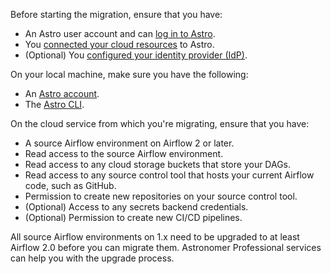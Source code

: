 Before starting the migration, ensure that you have:

- An Astro user account and can [log in to Astro](log-in-to-astro.md).
- You [connected your cloud resources](https://docs.astronomer.io/astro/category/connect-astro) to Astro.
- (Optional) You [configured your identity provider (IdP)](configure-idp.md).

On your local machine, make sure you have the following:

- An [Astro account](log-in-to-astro.md).
- The [Astro CLI](cli/install-cli.md).

On the cloud service from which you're migrating, ensure that you have:

- A source Airflow environment on Airflow 2 or later.
- Read access to the source Airflow environment.
- Read access to any cloud storage buckets that store your DAGs.
- Read access to any source control tool that hosts your current Airflow code, such as GitHub.
- Permission to create new repositories on your source control tool.
- (Optional) Access to any secrets backend credentials.
- (Optional) Permission to create new CI/CD pipelines. 

All source Airflow environments on 1.x need to be upgraded to at least Airflow 2.0 before you can migrate them. Astronomer Professional services can help you with the upgrade process.
